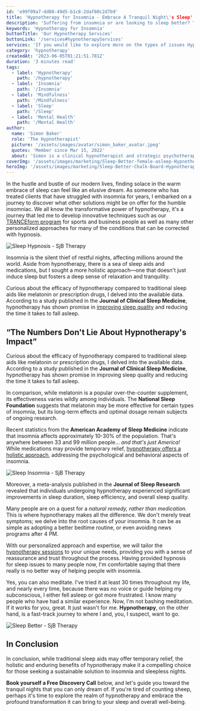 ```yaml
---
id: 'e99f09a7-dd88-49d5-b1c8-2daf80c2d7b9'
title: 'Hypnotherapy for Insomnia - Embrace A Tranquil Night\'s Sleep'
description: 'Suffering from insomnia or are looking to sleep better? The No 1 way to get a better nights sleep is Hypnotherapy. Read my insights here, as to why it\'s better.'
keywords: 'Hypnotherapy for Insomnia'
buttonTitle: 'Our Hypnotherapy Services'
buttonLink: '/services#hypnotherapyServices'
services: 'If you would like to explore more on the types of issues Hypnotherapy can address, please head onto our services page.'
category: 'hypnotherapy'
createdAt: '2023-06-05T01:21:51.781Z'
duration: '3 minutes read'
tags:
  - label: 'Hypnotherapy'
    path: '/hypnotherapy'
  - label: 'Insomnia'
    path: '/Insomnia'
  - label: 'Mindfulness'
    path: '/Mindfulness'
  - label: 'Sleep'
    path: '/Sleep'
  - label: 'Mental Health'
    path: '/Mental Health'
author:
  name: 'Simon Baker'
  role: 'The Hypnotherapist'
  picture: '/assets/images/avatar/simon_baker_avatar.jpeg'
  quotes: 'Member since Mar 15, 2022'
  about: 'Simon is a clinical hypnotherapist and strategic psychotherapist that is on a journey to impact as many lives as possible with hypnotherapy'
coverImg: '/assets/images/marketing/Sleep-Better-female-asleep-Hypnotherapy-For-Insomnia-SjB-Therapy-Sydney.webp'
heroImg: '/assets/images/marketing/Sleep-Better-Chalk-Board-Hypnotherapy-For-Insomnia-SjB-Therapy-Sydney.webp'
---
```


In the hustle and bustle of our modern lives, finding solace in the warm embrace of sleep can feel like an elusive dream. As someone who has treated clients that have struggled with insomnia for years, I embarked on a journey to discover what other solutions might be on offer for the humble insomniac. We all know the transformative power of hypnotherapy, it's a journey that led me to develop innovative techniques such as our [TRANCEform program](/hypnotherapy-services/performance-hypnotherapy-tranceformd/) for sports and business people as well as many other personalized approaches for many of the conditions that can be corrected with hypnosis.

![Sleep Hypnosis - SjB Therapy](/assets/images/marketing/Sleep-Better-female-asleep-Hypnotherapy-For-Insomnia-SjB-Therapy-Sydney.webp)

Insomnia is the silent thief of restful nights, affecting millions around the world. Aside from hypnotherapy, there is a sea of sleep aids and medications, but I sought a more holistic approach—one that doesn't just induce sleep but fosters a deep sense of relaxation and tranquility.

Curious about the efficacy of hypnotherapy compared to traditional sleep aids like melatonin or prescription drugs, I delved into the available data. According to a study published in the **Journal of Clinical Sleep Medicine**, hypnotherapy has shown promise in [improving sleep quality](/hypnotherapy-services/hypnosis-for-insomnia-and-sleep-disorders/) and reducing the time it takes to fall asleep.

<script async src="https://pagead2.googlesyndication.com/pagead/js/adsbygoogle.js?client=ca-pub-4250297759847171" crossorigin="anonymous"></script>
<ins class="adsbygoogle" style="display:block; text-align:center;" data-ad-layout="in-article" data-ad-format="fluid" data-ad-client="ca-pub-4250297759847171" data-ad-slot="8585906728"></ins>
<script>(adsbygoogle = window.adsbygoogle || []).push({});</script>

## “The Numbers Don't Lie About Hypnotherapy's Impact”

Curious about the efficacy of hypnotherapy compared to traditional sleep aids like melatonin or prescription drugs, I delved into the available data. According to a study published in the **Journal of Clinical Sleep Medicine**, hypnotherapy has shown promise in improving sleep quality and reducing the time it takes to fall asleep.

In comparison, while melatonin is a popular over-the-counter supplement, its effectiveness varies wildly among individuals. The **National Sleep Foundation** suggests that melatonin may be more effective for certain types of insomnia, but its long-term effects and optimal dosage remain subjects of ongoing research.

Recent statistics from the **American Academy of Sleep Medicine** indicate that insomnia affects approximately 10-30% of the population. That's anywhere between 33 and 99 million people… *and that's just America!* While medications may provide temporary relief, [hypnotherapy offers a holistic approach](/insights/hypnotherapy-understanding-the-mind-body-connection/), addressing the psychological and behavioral aspects of insomnia.

![Sleep Insomnia - SjB Therapy](/assets/images/marketing/Sleep-Better-male-insomniac-Hypnotherapy-For-Insomnia-SjB-Therapy-Sydney.webp)

Moreover, a meta-analysis published in the **Journal of Sleep Research** revealed that individuals undergoing hypnotherapy experienced significant improvements in sleep duration, sleep efficiency, and overall sleep quality.

Many people are on a quest for a *natural remedy, rather than medication.* This is where hypnotherapy makes all the difference. We don't merely treat symptoms; we delve into the root causes of your insomnia. It can be as simple as adopting a better bedtime routine, or even avoiding news programs after 4 PM.

<script async src="https://pagead2.googlesyndication.com/pagead/js/adsbygoogle.js?client=ca-pub-4250297759847171" crossorigin="anonymous"></script>
<ins class="adsbygoogle" style="display:block; text-align:center;" data-ad-layout="in-article" data-ad-format="fluid" data-ad-client="ca-pub-4250297759847171" data-ad-slot="8585906728"></ins>
<script>(adsbygoogle = window.adsbygoogle || []).push({});</script>

With our personalized approach and expertise, we will tailor the [hypnotherapy sessions](/services/#hypnotherapyPackages) to your unique needs, providing you with a sense of reassurance and trust throughout the process. Having provided hypnosis for sleep issues to many people now, I'm comfortable saying that there really is no better way of helping people with insomnia.

Yes, you can also meditate. I've tried it at least 30 times throughout my life, and nearly every time, because there was no voice or guide helping my subconscious, I either fell asleep or got more frustrated. I know many people who have had a similar experience. Now, I'm not bashing meditation. If it works for you, great. It just wasn't for me. **Hypnotherapy**, on the other hand, is a fast-track journey to where I and, you, I suspect, want to go.

![Sleep Better - SjB Therapy](/assets/images/marketing/Sleep-Better-Chalk-Board-Hypnotherapy-For-Insomnia-SjB-Therapy-Sydney.webp)

## In Conclusion

In conclusion, while traditional sleep aids may offer temporary relief, the holistic and enduring benefits of hypnotherapy make it a compelling choice for those seeking a sustainable solution to insomnia and sleepless nights.

**Book yourself a Free Discovery Call** below, and let's guide you toward the tranquil nights that you can only dream of. If you're tired of counting sheep, perhaps it's time to explore the realm of hypnotherapy and embrace the profound transformation it can bring to your sleep and overall well-being.

<script async src="https://pagead2.googlesyndication.com/pagead/js/adsbygoogle.js?client=ca-pub-4250297759847171" crossorigin="anonymous"></script>
<ins class="adsbygoogle" style="display:block; text-align:center;" data-ad-layout="in-article" data-ad-format="fluid" data-ad-client="ca-pub-4250297759847171" data-ad-slot="8585906728"></ins>
<script>(adsbygoogle = window.adsbygoogle || []).push({});</script>
